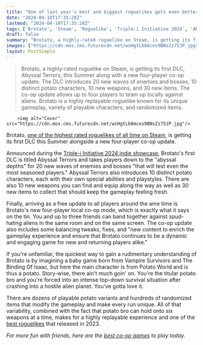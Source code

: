 ```yaml
---
title: "One of last year's best and biggest roguelikes gets even better: first Brotato DLC coming this summer alongside 4-player co-op"
date: "2024-04-10T17:35:28Z"
lastmod: "2024-04-10T17:35:28Z"
tags: ['Brotato', 'Steam', 'Roguelike', 'Triple-i Initiative 2024', 'Abyssal Terrors', 'Vampire Survivors', 'The Binding Of Isaac']
draft: false
summary: "Brotato, a highly-rated roguelike on Steam, is getting its first DLC, Abyssal Terrors, this Summer along with a new four-player co-op update. The DLC introduces 20 new waves of enemies and bosses, 10 distinct potato characters, 10 new weapons, and 30 new items. The co-op update allows up to four players to team up locally against aliens. Brotato is a highly replayable roguelike known for its unique gameplay, variety of playable characters, and randomized items."
images: ["https://cdn.mos.cms.futurecdn.net/wsHgtLb8mces9BNsZz75JP.jpg"]
layout: PostSimple
---
```

> Brotato, a highly-rated roguelike on Steam, is getting its first DLC, Abyssal Terrors, this Summer along with a new four-player co-op update. The DLC introduces 20 new waves of enemies and bosses, 10 distinct potato characters, 10 new weapons, and 30 new items. The co-op update allows up to four players to team up locally against aliens. Brotato is a highly replayable roguelike known for its unique gameplay, variety of playable characters, and randomized items.


        <img alt="Cover" src="https://cdn.mos.cms.futurecdn.net/wsHgtLb8mces9BNsZz75JP.jpg"/>
        
Brotato, [one of the highest rated roguelikes of all time on Steam](https://www.gamesradar.com/one-of-the-highest-rated-roguelikes-of-all-time-is-now-officially-out-and-its-only-gotten-better/), is getting its first DLC this Summer alongside a new four-player co-op update.

Announced during the [Triple-i Initiative 2024 indie showcase](https://iii-initiative.com/), Brotato's first DLC is titled Abyssal Terrors and takes players down to the "abyssal depths" for 20 new waves of enemies and bosses "that will test even the most seasoned players." Abyssal Terrors also introduces 10 distinct potato characters, each with their own special abilities and playstyles. There are also 10 new weapons you can find and equip along the way as well as 30 new items to collect that should keep the gameplay feeling fresh.

Finally, arriving as a free update to all players around the ame time is Brotato's new four-player local co-op mode, which is exactly what it says on the tin. You and up to three friends can band together against spud-hating aliens in the same room and on the same screen. The co-op update also includes some balancing tweaks, fixes, and "new content to enrich the gameplay experience and ensure that Brotato continues to be a dynamic and engaging game for new and returning players alike."

If you're unfamiliar, the quickest way to gain a rudimentary understanding of Brotato is by imagining a baby game born from Vampire Survivors and The Binding Of Isaac, but here the main character is from Potato World and is thus a potato. Story-wise, there ain't much goin' on. You're the titular potato bro and you're forced into an intense top-down survival situation after crashing into a hostile alien planet. You've gotta love it. 

There are dozens of playable potato variants and hundreds of randomized items that modify the gameplay and make every run unique. All of that variability, combined with the fact that potato bro can hold onto six weapons at a time, makes for a highly replayable experience and one of the [best roguelikes](https://www.gamesradar.com/best-roguelikes-roguelites/) that released in 2023.

*For more fun with friends, here are the *[<em>best co-op games</em>](https://www.gamesradar.com/best-co-op-games/)* to play today.*
        